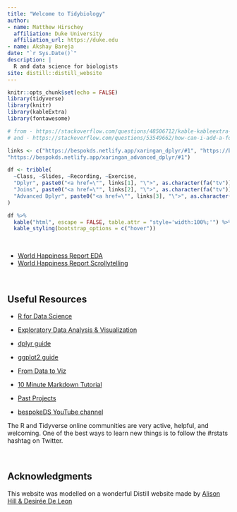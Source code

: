 ```yaml
---
title: "Welcome to Tidybiology"
author:
- name: Matthew Hirschey
  affiliation: Duke University
  affiliation_url: https://duke.edu
- name: Akshay Bareja
date: "`r Sys.Date()`"
description: |
  R and data science for biologists
site: distill::distill_website
---
```


```r
knitr::opts_chunk$set(echo = FALSE)
library(tidyverse)
library(knitr)
library(kableExtra)
library(fontawesome)
```


```r
# from - https://stackoverflow.com/questions/48506712/kable-kableextra-cells-with-hyperlinks
# and - https://stackoverflow.com/questions/53549662/how-can-i-add-a-fontawesome-icon-to-a-table-in-rmarkdown

links <- c("https://bespokds.netlify.app/xaringan_dplyr/#1", "https://bespokds.netlify.app/xaringan_joins/#1",
"https://bespokds.netlify.app/xaringan_advanced_dplyr/#1")

df <- tribble(
  ~Class, ~Slides, ~Recording, ~Exercise,
  "Dplyr", paste0("<a href=\"", links[1], "\">", as.character(fa("tv")), "</a>"), as.character(fa("video")), as.character(fa("list")),
  "Joins", paste0("<a href=\"", links[2], "\">", as.character(fa("tv")), "</a>"), as.character(fa("video")), as.character(fa("list")),
  "Advanced Dplyr", paste0("<a href=\"", links[3], "\">", as.character(fa("tv")), "</a>"), as.character(fa("video")), as.character(fa("list"))
)

df %>% 
  kable("html", escape = FALSE, table.attr = "style='width:100%;'") %>%
  kable_styling(bootstrap_options = c("hover"))
```
\

+ [World Happiness Report EDA](exercise_happy/)
+ [World Happiness Report Scrollytelling](scrollytelling/)

\

## Useful Resources

+ [R for Data Science](https://r4ds.had.co.nz)

+ [Exploratory Data Analysis & Visualization](https://edav.info/index.html)

+ [dplyr guide](https://dplyr.tidyverse.org)

+ [ggplot2 guide](https://ggplot2.tidyverse.org)

+ [From Data to Viz](https://www.data-to-viz.com)

+ [10 Minute Markdown Tutorial](https://commonmark.org/help/tutorial/)

+ [Past Projects](https://github.com/matthewhirschey/tidybiology-final_project/tree/master/2019_fall)

+ [bespokeDS YouTube channel](https://www.youtube.com/channel/UCstAS6IpgYgZ9Cvcag_YlCQ)


<aside> The R and Tidyverse online communities are very active, helpful, and welcoming. One of the best ways to learn new things is to follow the #rstats hashtag on Twitter. </aside>


\

## Acknowledgments {.appendix}

This website was modelled on a wonderful Distill website made by [Alison Hill & Desirée De Leon](https://github.com/rstudio-education/teaching-in-production/blob/master/index.Rmd)